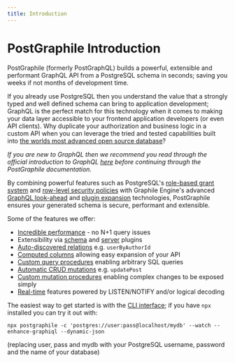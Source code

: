 ```yaml
---
title: Introduction
---
```



# PostGraphile Introduction

<p className={styles.intro}>

PostGraphile (formerly PostGraphQL) builds a powerful, extensible and
performant GraphQL API from a PostgreSQL schema in seconds; saving you
weeks if not months of development time.

</p>

If you already use PostgreSQL then you understand the value that a strongly
typed and well defined schema can bring to application development; GraphQL is
the perfect match for this technology when it comes to making your data layer
accessible to your frontend application developers (or even API clients). Why
duplicate your authorization and business logic in a custom API when you can
leverage the tried and tested capabilities built into
[the worlds most advanced open source database](https://www.postgresql.org/)?

_If you are new to GraphQL then we recommend you read through the official
introduction to GraphQL [here](https://graphql.org/learn/) before continuing
through the PostGraphile documentation._

By combining powerful features such as PostgreSQL's
[role-based grant system](https://www.postgresql.org/docs/current/static/user-manag.html)
and
[row-level security policies](https://www.postgresql.org/docs/current/static/ddl-rowsecurity.html)
with Graphile Engine's advanced
[GraphQL look-ahead](https://build.graphile.org/graphile-build/look-ahead/) and
[plugin expansion](https://build.graphile.org/graphile-build/plugins/) technologies,
PostGraphile ensures your generated schema is secure, performant and extensible.

Some of the features we offer:

- [Incredible performance](./performance) - no N+1 query issues
- Extensibility via [schema](./extending) and [server](./plugins) plugins
- [Auto-discovered relations](./relations) e.g. `userByAuthorId`
- [Computed columns](./computed-columns) allowing easy expansion of your API
- [Custom query procedures](./custom-queries) enabling arbitrary SQL queries
- [Automatic CRUD mutations](./crud-mutations) e.g. `updatePost`
- [Custom mutation procedures](./custom-mutations) enabling complex changes to
  be exposed simply
- [Real-time](./realtime) features powered by LISTEN/NOTIFY and/or logical
  decoding

The easiest way to get started is with the [CLI interface](./usage-cli); if you
have `npx` installed you can try it out with:

```
npx postgraphile -c 'postgres://user:pass@localhost/mydb' --watch --enhance-graphiql --dynamic-json
```

(replacing user, pass and mydb with your PostgreSQL username, password and the
name of your database)
